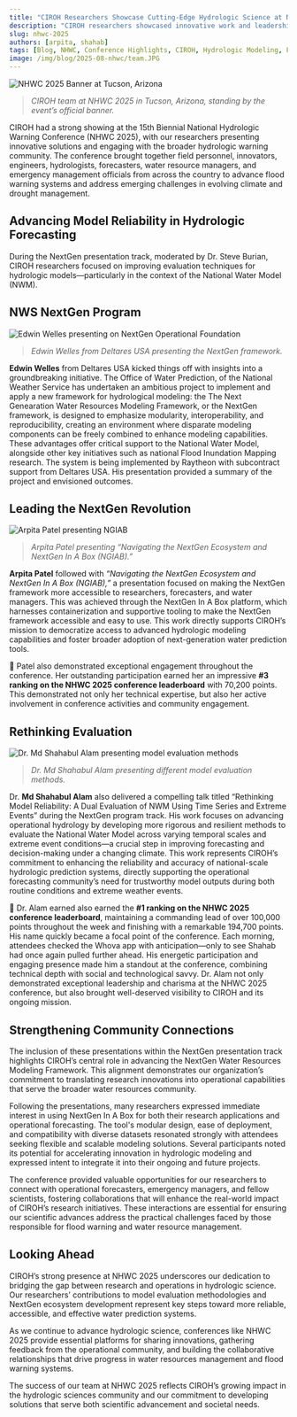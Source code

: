 ```yaml
---
title: "CIROH Researchers Showcase Cutting-Edge Hydrologic Science at NHWC 2025"
description: "CIROH researchers showcased innovative work and leadership at the 15th Biennial National Hydrologic Warning Conference (NHWC 2025), presenting cutting-edge hydrologic forecasting tools and earning top recognition."
slug: nhwc-2025
authors: [arpita, shahab]
tags: [Blog, NHWC, Conference Highlights, CIROH, Hydrologic Modeling, Forecasting, National Weather Service, NextGen, Deltares, Alabama]
image: /img/blog/2025-08-nhwc/team.JPG
---
```


![NHWC 2025 Banner at Tucson, Arizona](/img/blog/2025-08-nhwc/team.JPG)
> *CIROH team at NHWC 2025 in Tucson, Arizona, standing by the event’s official banner.*

CIROH had a strong showing at the 15th Biennial National Hydrologic Warning Conference (NHWC 2025), with our researchers presenting innovative solutions and engaging with the broader hydrologic warning community. The conference brought together field personnel, innovators, engineers, hydrologists, forecasters, water resource managers, and emergency management officials from across the country to advance flood warning systems and address emerging challenges in evolving climate and drought management.

## Advancing Model Reliability in Hydrologic Forecasting

During the NextGen presentation track, moderated by Dr. Steve Burian, CIROH researchers focused on improving evaluation techniques for hydrologic models—particularly in the context of the National Water Model (NWM).

## NWS NextGen Program

![Edwin Welles presenting on NextGen Operational Foundation](/img/blog/2025-08-nhwc/edwin.JPG)
> *Edwin Welles from Deltares USA presenting the NextGen framework.*

**Edwin Welles** from Deltares USA kicked things off with insights into a groundbreaking initiative.
The Office of Water Prediction, of the National Weather Service has undertaken an ambitious project to implement and apply a new framework for hydrological modeling: the 
The Next Genearation Water Resources Modeling Framework, or the NextGen framework, is designed to emphasize modularity, interoperability, and reproducibility, creating an environment where disparate modeling components can be freely combined to enhance modeling capabilities.
These advantages offer critical support to the National Water Model, alongside other key initiatives such as national Flood Inundation Mapping research.
The system is being implemented by Raytheon with subcontract support from Deltares USA. His presentation provided a summary of the project and envisioned outcomes.

## Leading the NextGen Revolution

![Arpita Patel presenting NGIAB](/img/blog/2025-08-nhwc/arpita1.JPG)
> *Arpita Patel presenting “Navigating the NextGen Ecosystem and NextGen In A Box (NGIAB).”*

**Arpita Patel** followed with *“Navigating the NextGen Ecosystem and NextGen In A Box (NGIAB),”* a presentation focused on making the NextGen framework more accessible to researchers, forecasters, and water managers.
This was achieved through the NextGen In A Box platform, which harnesses containerization and supportive tooling to make the NextGen framework accessible and easy to use.
This work directly supports CIROH’s mission to democratize access to advanced hydrologic modeling capabilities and foster broader adoption of next-generation water prediction tools.

🥉 Patel also demonstrated exceptional engagement throughout the conference. Her outstanding participation earned her an impressive **#3 ranking on the NHWC 2025 conference leaderboard** with 70,200 points.
This demonstrated not only her technical expertise, but also her active involvement in conference activities and community engagement.

## Rethinking Evaluation

![Dr. Md Shahabul Alam presenting model evaluation methods](/img/blog/2025-08-nhwc/shahab.jpg)
> *Dr. Md Shahabul Alam presenting different model evaluation methods.*



Dr. **Md Shahabul Alam** also delivered a compelling talk titled “Rethinking Model Reliability: A Dual Evaluation of NWM Using Time Series and Extreme Events” during the NextGen program track. His work focuses on advancing operational hydrology by developing more rigorous and resilient methods to evaluate the National Water Model across varying temporal scales and extreme event conditions—a crucial step in improving forecasting and decision-making under a changing climate.
This work represents CIROH’s commitment to enhancing the reliability and accuracy of national-scale hydrologic prediction systems, directly supporting the operational forecasting community’s need for trustworthy model outputs during both routine conditions and extreme weather events.

🥇 Dr. Alam earned also earned the **#1 ranking on the NHWC 2025 conference leaderboard**, maintaining a commanding lead of over 100,000 points throughout the week and finishing with a remarkable 194,700 points. 
His name quickly became a focal point of the conference. Each morning, attendees checked the Whova app with anticipation—only to see Shahab had once again pulled further ahead.
His energetic participation and engaging presence made him a standout at the conference, combining technical depth with social and technological savvy.
Dr. Alam not only demonstrated exceptional leadership and charisma at the NHWC 2025 conference, but also brought well-deserved visibility to CIROH and its ongoing mission.


## Strengthening Community Connections

The inclusion of these presentations within the NextGen presentation track highlights CIROH’s central role in advancing the NextGen Water Resources Modeling Framework. This alignment demonstrates our organization’s commitment to translating research innovations into operational capabilities that serve the broader water resources community.

Following the presentations, many researchers expressed immediate interest in using NextGen In A Box for both their research applications and operational forecasting. The tool's modular design, ease of deployment, and compatibility with diverse datasets resonated strongly with attendees seeking flexible and scalable modeling solutions. Several participants noted its potential for accelerating innovation in hydrologic modeling and expressed intent to integrate it into their ongoing and future projects.

The conference provided valuable opportunities for our researchers to connect with operational forecasters, emergency managers, and fellow scientists, fostering collaborations that will enhance the real-world impact of CIROH’s research initiatives. These interactions are essential for ensuring our scientific advances address the practical challenges faced by those responsible for flood warning and water resource management.


## Looking Ahead

CIROH’s strong presence at NHWC 2025 underscores our dedication to bridging the gap between research and operations in hydrologic science. Our researchers’ contributions to model evaluation methodologies and NextGen ecosystem development represent key steps toward more reliable, accessible, and effective water prediction systems.

As we continue to advance hydrologic science, conferences like NHWC 2025 provide essential platforms for sharing innovations, gathering feedback from the operational community, and building the collaborative relationships that drive progress in water resources management and flood warning systems.

The success of our team at NHWC 2025 reflects CIROH’s growing impact in the hydrologic sciences community and our commitment to developing solutions that serve both scientific advancement and societal needs.
